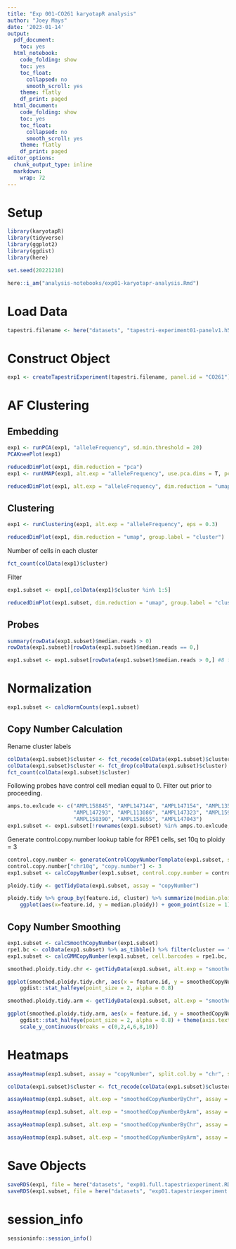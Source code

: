 ```yaml
---
title: "Exp 001-CO261 karyotapR analysis"
author: "Joey Mays"
date: '2023-01-14'
output:
  pdf_document:
    toc: yes
  html_notebook:
    code_folding: show
    toc: yes
    toc_float:
      collapsed: no
      smooth_scroll: yes
    theme: flatly
    df_print: paged
  html_document:
    code_folding: show
    toc: yes
    toc_float:
      collapsed: no
      smooth_scroll: yes
    theme: flatly
    df_print: paged
editor_options:
  chunk_output_type: inline
  markdown:
    wrap: 72
---
```


# Setup

```r
library(karyotapR)
library(tidyverse)
library(ggplot2)
library(ggdist)
library(here)
```

```r
set.seed(20221210)
```

```r
here::i_am("analysis-notebooks/exp01-karyotapr-analysis.Rmd")
```

# Load Data

```r
tapestri.filename <- here("datasets", "tapestri-experiment01-panelv1.h5")
```

# Construct Object

```r
exp1 <- createTapestriExperiment(tapestri.filename, panel.id = "CO261")
```

# AF Clustering

## Embedding

```r
exp1 <- runPCA(exp1, "alleleFrequency", sd.min.threshold = 20)
PCAKneePlot(exp1)
```


```r
reducedDimPlot(exp1, dim.reduction = "pca")
exp1 <- runUMAP(exp1, alt.exp = "alleleFrequency", use.pca.dims = T, pca.dims = 1:4)
```

```r
reducedDimPlot(exp1, alt.exp = "alleleFrequency", dim.reduction = "umap")
```

## Clustering

```r
exp1 <- runClustering(exp1, alt.exp = "alleleFrequency", eps = 0.3)
```


```r
reducedDimPlot(exp1, dim.reduction = "umap", group.label = "cluster")
```

Number of cells in each cluster

```r
fct_count(colData(exp1)$cluster)
```
Filter

```r
exp1.subset <- exp1[,colData(exp1)$cluster %in% 1:5]
```

```r
reducedDimPlot(exp1.subset, dim.reduction = "umap", group.label = "cluster")
```


## Probes

```r
summary(rowData(exp1.subset)$median.reads > 0)
rowData(exp1.subset)[rowData(exp1.subset)$median.reads == 0,]
```
```r
exp1.subset <- exp1.subset[rowData(exp1.subset)$median.reads > 0,] #8 filtered for exp 1
```

# Normalization

```r
exp1.subset <- calcNormCounts(exp1.subset)
```

## Copy Number Calculation

Rename cluster labels

```r
colData(exp1.subset)$cluster <- fct_recode(colData(exp1.subset)$cluster, cellline1 = "1", cellline2 = "2", cellline3 = "3", cellline4 = "4", cellline5 = "5")
colData(exp1.subset)$cluster <- fct_drop(colData(exp1.subset)$cluster)
fct_count(colData(exp1.subset)$cluster)
```

Following probes have control cell median equal to 0. Filter out prior to proceeding.

```r
amps.to.exlcude <- c("AMPL158845", "AMPL147144", "AMPL147154", "AMPL135088", "AMPL159975",
                     "AMPL147293", "AMPL113086", "AMPL147323", "AMPL159221", "AMPL159339", 
                     "AMPL158390", "AMPL158655", "AMPL147043")
exp1.subset <- exp1.subset[!rownames(exp1.subset) %in% amps.to.exlcude,]
```

Generate control.copy.number lookup table for RPE1 cells, set 10q to ploidy = 3

```r
control.copy.number <- generateControlCopyNumberTemplate(exp1.subset, sample.feature.label = "cellline2", copy.number = 2)
control.copy.number["chr10q", "copy.number"] <- 3
exp1.subset <- calcCopyNumber(exp1.subset, control.copy.number = control.copy.number, sample.feature = "cluster")
```

```r
ploidy.tidy <- getTidyData(exp1.subset, assay = "copyNumber")
```

```r
ploidy.tidy %>% group_by(feature.id, cluster) %>% summarize(median.ploidy = median(copyNumber), .groups = "drop") %>% 
    ggplot(aes(x=feature.id, y = median.ploidy)) + geom_point(size = 1) + facet_wrap(cluster~., ncol = 1) + theme(axis.text.x = element_blank())
```

## Copy Number Smoothing

```r
exp1.subset <- calcSmoothCopyNumber(exp1.subset)
rpe1.bc <- colData(exp1.subset) %>% as_tibble() %>% filter(cluster == "cellline2") %>% pull(cell.barcode)
exp1.subset <- calcGMMCopyNumber(exp1.subset, cell.barcodes = rpe1.bc, control.copy.number = control.copy.number, model.components = 1:6)
```

```r
smoothed.ploidy.tidy.chr <- getTidyData(exp1.subset, alt.exp = "smoothedCopyNumberByChr", assay = "smoothedCopyNumber")
```

```r
ggplot(smoothed.ploidy.tidy.chr, aes(x = feature.id, y = smoothedCopyNumber)) + facet_wrap(cluster ~., ncol = 1) +
    ggdist::stat_halfeye(point_size = 2, alpha = 0.8)
```

```r
smoothed.ploidy.tidy.arm <- getTidyData(exp1.subset, alt.exp = "smoothedCopyNumberByArm", assay = "smoothedCopyNumber")
```

```r
ggplot(smoothed.ploidy.tidy.arm, aes(x = feature.id, y = smoothedCopyNumber)) + facet_wrap(cluster ~., ncol = 1) +
    ggdist::stat_halfeye(point_size = 2, alpha = 0.8) + theme(axis.text.x = element_text(angle = 45, hjust = 1)) + 
    scale_y_continuous(breaks = c(0,2,4,6,8,10))
```

# Heatmaps

```r
assayHeatmap(exp1.subset, assay = "copyNumber", split.col.by = "chr", split.row.by = "cluster", color.preset = "copy.number.denoise")
```

```r
colData(exp1.subset)$cluster <- fct_recode(colData(exp1.subset)$cluster, LS513 = "cellline1", RPE1 = "cellline2", SW48 = "cellline3", LoVo = "cellline4", CL11 = "cellline5")
```

```r
assayHeatmap(exp1.subset, alt.exp = "smoothedCopyNumberByChr", assay = "smoothedCopyNumber", split.row.by = "cluster", color.preset = "copy.number.denoise", name = "smCN", column_names_rot = 0)
```

```r
assayHeatmap(exp1.subset, alt.exp = "smoothedCopyNumberByArm", assay = "smoothedCopyNumber", split.row.by = "cluster", color.preset = "copy.number.denoise", name = "smCN")
```

```r
assayHeatmap(exp1.subset, alt.exp = "smoothedCopyNumberByChr", assay = "gmmCopyNumber", split.row.by = "cluster", color.preset = "copy.number.denoise", name = "gmmCN", column_names_rot = 0, column_names_centered = T)
```
```r
assayHeatmap(exp1.subset, alt.exp = "smoothedCopyNumberByArm", assay = "gmmCopyNumber", split.row.by = "cluster", color.preset = "copy.number.denoise", name = "gmmCN")
```

# Save Objects

```r
saveRDS(exp1, file = here("datasets", "exp01.full.tapestriexperiment.RDS"))
saveRDS(exp1.subset, file = here("datasets", "exp01.tapestriexperiment.RDS"))
```

# session_info

```r
sessioninfo::session_info()
```
